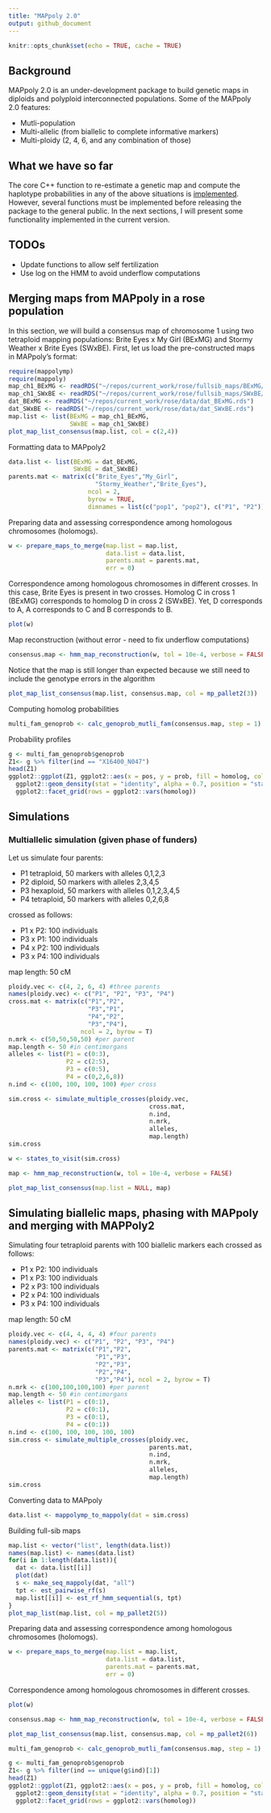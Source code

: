 ```yaml
---
title: "MAPpoly 2.0"
output: github_document
---
```


```r
knitr::opts_chunk$set(echo = TRUE, cache = TRUE)
```

## Background

MAPpoly 2.0 is an under-development package to build genetic maps in diploids 
and polyploid interconnected populations. Some of the MAPpoly 2.0 features:

  - Mutli-population
  - Multi-allelic (from biallelic to complete informative markers)
  - Multi-ploidy (2, 4, 6, and any combination of those)

## What we have so far

The core C++ function to re-estimate a genetic map and compute the haplotype probabilities in any of the above situations is [implemented](https://github.com/mmollina/mappolymp/blob/main/src/est_hmm_map.cpp). However, several functions must be implemented before releasing the package to the general public. In the next sections, I will present some functionality implemented in the current version.

## TODOs
 - Update functions to allow self fertilization
 - Use log on the HMM to avoid underflow computations 

## Merging maps from MAPpoly in a rose population

In this section, we will build a consensus map of chromosome 1 using two 
tetraploid mapping populations: Brite Eyes x My Girl (BExMG) and Stormy Weather x Brite Eyes (SWxBE). 
First, let us load the pre-constructed maps in MAPpoly's format:

```r
require(mappolymp)
require(mappoly)
map_ch1_BExMG <- readRDS("~/repos/current_work/rose/fullsib_maps/BExMG/map_err_ch_1.rds")
map_ch1_SWxBE <- readRDS("~/repos/current_work/rose/fullsib_maps/SWxBE/map_err_ch_1.rds")
dat_BExMG <- readRDS("~/repos/current_work/rose/data/dat_BExMG.rds")
dat_SWxBE <- readRDS("~/repos/current_work/rose/data/dat_SWxBE.rds")
map.list <- list(BExMG = map_ch1_BExMG, 
                 SWxBE = map_ch1_SWxBE)
plot_map_list_consensus(map.list, col = c(2,4))
```

Formatting data to MAPpoly2
```r
data.list <- list(BExMG = dat_BExMG, 
                  SWxBE = dat_SWxBE)
parents.mat <- matrix(c("Brite_Eyes","My_Girl",
                        "Stormy_Weather","Brite_Eyes"), 
                      ncol = 2,
                      byrow = TRUE, 
                      dimnames = list(c("pop1", "pop2"), c("P1", "P2")))
```

Preparing data and assessing correspondence among homologous chromosomes (holomogs). 
```r
w <- prepare_maps_to_merge(map.list = map.list,
                           data.list = data.list, 
                           parents.mat = parents.mat, 
                           err = 0)
```

Correspondence among homologous chromosomes in different crosses. In this case,
Brite Eyes is present in two crosses. Homolog C in cross 1 (BExMG) corresponds 
to homolog D in cross 2 (SWxBE). Yet, D corresponds to A, A corresponds to C and 
B corresponds to B. 

```r
plot(w)
```

Map reconstruction (without error - need to fix underflow computations)
```r
consensus.map <- hmm_map_reconstruction(w, tol = 10e-4, verbose = FALSE)
```

Notice that the map is still longer than expected because we still need to 
include the genotype errors in the algorithm 
```r
plot_map_list_consensus(map.list, consensus.map, col = mp_pallet2(3))
```

Computing homolog probabilities
```r
multi_fam_genoprob <- calc_genoprob_mutli_fam(consensus.map, step = 1)
```

Probability profiles
```r
g <- multi_fam_genoprob$genoprob
Z1<- g %>% filter(ind == "X16400_N047")
head(Z1)
ggplot2::ggplot(Z1, ggplot2::aes(x = pos, y = prob, fill = homolog, color = homolog)) + 
  ggplot2::geom_density(stat = "identity", alpha = 0.7, position = "stack") + 
  ggplot2::facet_grid(rows = ggplot2::vars(homolog))
```

## Simulations

### Multiallelic simulation (given phase of funders)

Let us simulate four parents:

 - P1 tetraploid, 50 markers with alleles 0,1,2,3
 - P2 diploid, 50 markers with alleles 2,3,4,5
 - P3 hexaploid, 50 markers with alleles 0,1,2,3,4,5
 - P4 tetraploid, 50 markers with alleles 0,2,6,8
 
 crossed as follows:

 - P1 x P2: 100 individuals
 - P3 x P1: 100 individuals
 - P4 x P2: 100 individuals
 - P3 x P4: 100 individuals

map length: 50 cM

```r
ploidy.vec <- c(4, 2, 6, 4) #three parents
names(ploidy.vec) <- c("P1", "P2", "P3", "P4")
cross.mat <- matrix(c("P1","P2",
                      "P3","P1",
                      "P4","P2",
                      "P3","P4"), 
                    ncol = 2, byrow = T)
n.mrk <- c(50,50,50,50) #per parent
map.length <- 50 #in centimorgans
alleles <- list(P1 = c(0:3),
                P2 = c(2:5),
                P3 = c(0:5),
                P4 = c(0,2,6,8))
n.ind <- c(100, 100, 100, 100) #per cross

sim.cross <- simulate_multiple_crosses(ploidy.vec,
                                       cross.mat,
                                       n.ind,
                                       n.mrk,
                                       alleles,
                                       map.length)
sim.cross
```

```r
w <- states_to_visit(sim.cross)
```

```r
map <- hmm_map_reconstruction(w, tol = 10e-4, verbose = FALSE)
```

```r
plot_map_list_consensus(map.list = NULL, map)
```

## Simulating biallelic maps, phasing with MAPpoly and merging with MAPPoly2  


Simulating four tetraploid parents with 100 biallelic markers each crossed as follows:

 - P1 x P2: 100 individuals
 - P1 x P3: 100 individuals
 - P2 x P3: 100 individuals
 - P2 x P4: 100 individuals
 - P3 x P4: 100 individuals
 
map length: 50 cM
```r
ploidy.vec <- c(4, 4, 4, 4) #four parents
names(ploidy.vec) <- c("P1", "P2", "P3", "P4")
parents.mat <- matrix(c("P1","P2",
                        "P1","P3",
                        "P2","P3",
                        "P2","P4",
                        "P3","P4"), ncol = 2, byrow = T)
n.mrk <- c(100,100,100,100) #per parent
map.length <- 50 #in centimorgans
alleles <- list(P1 = c(0:1),
                P2 = c(0:1),
                P3 = c(0:1),
                P4 = c(0:1))
n.ind <- c(100, 100, 100, 100, 100)
sim.cross <- simulate_multiple_crosses(ploidy.vec,
                                       parents.mat,
                                       n.ind,
                                       n.mrk,
                                       alleles,
                                       map.length)
sim.cross
```

Converting data to MAPpoly
```r
data.list <- mappolymp_to_mappoly(dat = sim.cross)
```

Building full-sib maps
```r
map.list <- vector("list", length(data.list))
names(map.list) <- names(data.list)
for(i in 1:length(data.list)){
  dat <- data.list[[i]]
  plot(dat)
  s <- make_seq_mappoly(dat, "all")
  tpt <- est_pairwise_rf(s)
  map.list[[i]] <- est_rf_hmm_sequential(s, tpt)
}
plot_map_list(map.list, col = mp_pallet2(5))
```

Preparing data and assessing correspondence among homologous chromosomes (holomogs). 
```r
w <- prepare_maps_to_merge(map.list = map.list,
                           data.list = data.list,
                           parents.mat = parents.mat,
                           err = 0)
```

Correspondence among homologous chromosomes in different crosses.
```r
plot(w)
```

```r
consensus.map <- hmm_map_reconstruction(w, tol = 10e-4, verbose = FALSE)
```

```r
plot_map_list_consensus(map.list, consensus.map, col = mp_pallet2(6))
```

```r
multi_fam_genoprob <- calc_genoprob_mutli_fam(consensus.map, step = 1)
```

```r
g <- multi_fam_genoprob$genoprob
Z1<- g %>% filter(ind == unique(g$ind)[1])
head(Z1)
ggplot2::ggplot(Z1, ggplot2::aes(x = pos, y = prob, fill = homolog, color = homolog)) +
  ggplot2::geom_density(stat = "identity", alpha = 0.7, position = "stack") +
  ggplot2::facet_grid(rows = ggplot2::vars(homolog))
```


